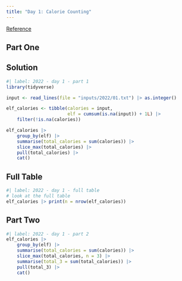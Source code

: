 ```yaml
---
title: "Day 1: Calorie Counting"
---
```


[Reference](https://adventofcode.com/2022/day/1)

## Part One

::: {.panel-tabset}

## Solution

```r
#| label: 2022 - day 1 - part 1
library(tidyverse)

input <- read_lines(file = "inputs/2022/01.txt") |> as.integer()

elf_calories <- tibble(calories = input,
                       elf = cumsum(is.na(input)) + 1L) |> 
    filter(!is.na(calories))

elf_calories |> 
    group_by(elf) |> 
    summarise(total_calories = sum(calories)) |> 
    slice_max(total_calories) |> 
    pull(total_calories) |> 
    cat()
```

## Full Table

```r
#| label: 2022 - day 1 - full table
# look at the full table
elf_calories |> print(n = nrow(elf_calories))
```

:::

## Part Two

```r
#| label: 2022 - day 1 - part 2
elf_calories |>
    group_by(elf) |> 
    summarise(total_calories = sum(calories)) |> 
    slice_max(total_calories, n = 3) |> 
    summarise(total_3 = sum(total_calories)) |> 
    pull(total_3) |> 
    cat()
```
